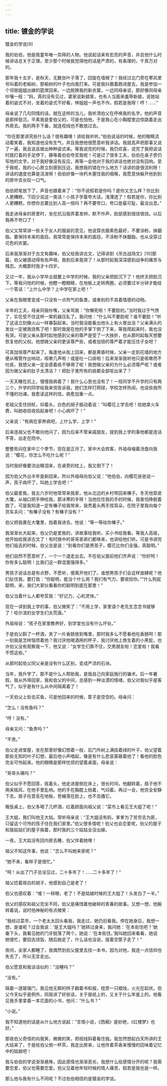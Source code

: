 ```yaml
---
---
---
```

title: 镀金的学说
---




镀金的学说[9]



我的伯伯，他是我童年唯一崇拜的人物。他说起话来有宏亮的声音，并且他什么时候讲话总关于正理，至少那个时候我觉得他的话是严肃的，有条理的，千真万对的。

那年我十五岁，是秋天，无数张叶子落了，回旋在墙根了！我经过北门旁在寒风里号叫着的老榆树，那榆树的叶子也向我打来。可是我抖擞着跑进屋去，我是参加一个邻居姐姐出嫁的筵席回来。一边脱换我的新衣裳，一边同母亲说，那好像同母亲吵嚷一般：“妈，真的没有见过，婆家说新娘笨，也有人当面来羞辱新娘，说她站着的姿式不对，坐着的姿式不好看，林姐姐一声也不作。假若是我呀！哼！……”

母亲说了几句同情的话，就在这样的当儿，我听清伯父在呼唤我的名字。他的声音是那样低沉，平素我是爱伯父的，可是也怕他，于是我心在小胸膛里边惊跳着走出外房去。我的两手下垂，就连视线也不敢放过去。

“你在那里讲究些什么话？很有趣哩！讲给我听听。”伯伯说话的时候，他的眼睛流动着笑着，我知道他没有生气，并且我想他很愿意听我讲话。我就高声把那事又说了一遍，我且说且做出种种姿式来。等我说完的时候，我仍欢喜，说完了我把说话时跳打着的手足停下，静等着伯伯夸奖我呢！可是过了很多工夫，伯伯在桌子旁仍写他的文字。对于我好像没有反应，再等一会他对于我的讲话也绝对没有回响。至于我呢，我的小心房立刻感到压迫，我想我的错在什么地方？话讲的是很流利呀！讲话的速度也算是活泼呀！伯伯好像一块朽木塞住我的咽喉，我愿意快躲开他到别的房中去长叹一口气。

伯伯把笔放下了，声音也跟着来了：“你不说假若是你吗？是你又怎么样？你比别人更糟糕，下回少说这一类话！小孩子学着夸大话，浅薄透了！假若是你，你比别人更糟糕，你想你总要比别人高一倍吗？再不要夸口，夸口是最可耻，最没出息。”

我走进母亲的房里时，坐在炕沿我弄着发辫，默不作声，脸部感到很烧很烧。以后我再不夸口了！

伯父又常常讲一些关于女人的服装的意见，他说穿衣服素色最好，不要涂粉，抹胭脂，要保持本来的面目。我常常是保持本来的面目，不涂粉不抹胭脂，也从没穿过花色的衣裳。

后来我渐渐对于古文有趣味，伯父给我讲古文，记得讲到《吊古战场文》[10]那篇，伯父被感动得有些声咽，我到后来竟哭了！从那时起我深深感到战争的痛苦与残忍。大概那时我才十四岁。

又过一年，我从小学卒业就要上中学的时候，我的父亲把脸沉下了！他终天把脸沉下。等我问他的时候，他瞪一瞪眼睛，在地板上走转两圈，必须要过半分钟才能给一个答话：“上什么中学？上中学在家上吧！”

父亲在我眼里变成一只没有一点热气的鱼类，或者别的不具着情感的动物。

半年的工夫，母亲同我吵嘴，父亲骂我：“你懒死啦！不要脸的。”当时我过于气愤了，实在受不住这样一架机器压轧了。我问他：“什么叫不要脸呢？谁不要脸！”听了这话立刻像火山一样暴裂起来。当时我没能看出他头上有火冒出没？父亲满头的发丝一定被我烧焦了吧！那时我是在他的手掌下倒了下来，等我爬起来时，我也没有哭。可是父亲从那时起他感到父亲的尊严是受了一大挫折，也从那时起每天想要恢复他的父权。他想做父亲的更该尊严些，或者加倍的尊严着才能压住子女吧？

可真加倍尊严起来了。每逢他从街上回来，都是黄昏时候，父亲一走到花墙的地方便从喉管作出响动，咳嗽几声啦！或是吐一口痰啦！后来渐渐我听他只是咳嗽而不吐痰，我想父亲一定会感着痰不够用了呢！我想做父亲的为什么必须尊严呢？或者因为做父亲的肚子太清洁？！把肚子里所有的痰都全部呕出来了？

一天天睡在炕上，慢慢我病着了！我什么心思也没有了！一班同学不升学的只有两三个，升学的同学给我来信告诉我，她们怎样打网球，学校怎样热闹，也说些我所不懂的功课。我愈读这样的信，病愈加重一点。

老祖父支住拐杖，仰着头，白色的胡子振动着说：“叫樱花上学去吧！给她拿火车费，叫她收拾收拾起身吧！小心病坏了！”

父亲说：“有病在家养病吧，上什么学，上学！”

后来连祖父也不敢向他问了，因为后来不管亲戚朋友，提到我上学的事他都是连话不答，出走在院中。

整整死闷在家中三个季节，现在是正月了。家中大会宾客，外祖母啜着汤食向我说：“樱花，你怎么不吃什么呢？”

当时我好像要流出眼泪来，在桌旁的枕上，我又倒下了！

因为伯父外出半年是新回来，所以外祖母向伯父说：“他伯伯，向樱花爸爸说一声，孩子病坏了，叫她上学去吧！”

伯父最爱我，我五六岁时他常常来我家，他从北边的乡村带回来榛子。冬天他穿皮大氅，从袖口把手伸给我，那冰寒的手呀！当他拉住我的手的时候，我害怕挣脱着跑了，可是我知道一定有榛子给我带来，我秃着头两手捏耳朵，在院子里我向每个货车夫问：“有榛子没有？有榛子没有？”

伯父把我裹在大氅里，抱着我进去，他说：“等一等给你榛子。”

我渐渐长大起来，伯父仍是爱我的，讲故事给我听。买小书给我看。等我入高级，他开始给我讲古文了！有时族中的哥哥弟弟们都唤来，也讲给他们听。可是书讲完他们临去的时候，伯父总是说：“别看你们是男孩子，樱花比你们全强，真聪明。”

他们自然不愿意听了，一个一个退走出去。不在伯父面前他们齐声说：“你好呵！你有多么聪明！比我们这一群混蛋强得多。”

男孩子说话总是有点野，不愿听，便离开他们了。谁想男孩子们会这样放肆呢？他们扯住我，要打我：“你聪明，能当个什么用？我们有气力，要收拾你。”“什么狗屁聪明，来，我们大家伙看看你的聪明到底在那里！”

伯父当着什么人都夸奖我：“好记力，心机灵快。”

现在一讲到我上学的事，伯父微笑了：“不用上学，家里请个老先生念念书就够了！哈尔滨的女学生们太荒唐。”

外祖母说：“孩子在家里教养好，到学堂也没有什么坏处。”

于是伯父斟了一杯酒，夹了一片香肠放到嘴里，那时我多么不愿看他吃香肠呵！那一刻我是怎样恼烦着他？我讨厌他喝酒用的杯子，我讨厌他上唇生着的小黑髭，也许伯父没有观察我一下，他又说：“女学生们靠不住，交男朋友啦！恋爱啦！我看不惯这些。”

从那时起伯父同父亲是没有什么区别，变成严凉的石块。

当年，我升学了，那不是什么人帮助我，是我自己向家庭施行的骗术。后一年暑假，我从外埠回家，我和伯父的中间，总感到一种淡漠的情绪，伯父对我似乎是客气了，似乎是有什么从中间隔离着了！

一天伯父上街去买鱼，可是他回来的时候，筐子是空空的。母亲问：

“怎么！没有鱼吗？”

“哼！没有。”

母亲又问：“鱼贵吗？”

“不贵。”

伯父走进堂屋，坐在那里好像幻想着一般，后门外树上满挂着绿的叶子，伯父望着那些无知的叶子幻想，最后他小声唱起，像是有什么悲哀蒙蔽着他了！看他的脸色完全可怜起来。他的眼睛是那样忧烦的望着桌面，母亲说：

“哥哥头痛吗？”

伯父似乎不愿回答，摇着头，他走进屋倒在床上，很长时间，他翻转着，扇子他不用来摇风，在他手里乱响。他的手在胸膛上拍着，气闷着。再过一会，他完全安静下去，扇子任意丢在地板，苍蝇落在脸上，也不去搔它。

晚饭桌上，伯父多喝了几杯酒，红着颜面向祖父说：“菜市上看见王大姐了呢！”

王大姐，我们叫他王大姑。常听母亲说：“王大姐没有妈，爹爹为了贫穷去为匪，只留这个可怜的孩子住在我们家里。”伯父很多情呢！伯父也会恋爱呢，伯父的屋子和我姑姑们的屋子挨着，那时我的三个姑姑全没出嫁。

一夜，王大姑没有回内房去睡，伯父伴着她哩！

祖父不知这件事，他说：“怎么不叫她来家呢？”

“她不来，看样子是很忙。”

“呵！从出了门子总没见过，二十多年了！……二十多年了！”

祖父捻着斑白的胡子，他感到自己是老了！

伯父也感叹着：“嗳！一转眼，老了！不是姑娘时候的王大姐了！头发白了一半。”

伯父的感叹和祖父完全不同，伯父是痛惜着他破碎的青春的故事。又想一想，他婉转着说，说时他神秘的有点微笑：

“我经过菜市，一个老太太回头看我，我走过，她仍旧看我。停在她身后，我想一想，是谁呢？过会我说：‘是王大姐吗？’她转过身来，我问她：‘在本街住吧？’她垂下头，我看见她的门牙脱落了两个。她说：‘在本街住。’我叫她回来看看，她说她很忙，要回去烧饭，随后她走了，什么话也没说，提着空筐子走了！”

夜间，全家人都睡了，我偶然到伯父屋里去找一本书，因为对他，我连一点信仰也失去了，所以无言走出。

伯父愿意和我谈话似的：“没睡吗？”

“没有。”

隔着一道玻璃门，我见他无聊的样子翻着书和报，枕旁一只蜡烛，火光在起伏。伯父今天似乎是例外，同我讲了好些话，关于报纸上的，又关于什么年鉴上的。他看见我手里拿着一本花面的小书，他问：“什么书？”

“小说。”

我不知道他的话是从什么地方说起：“言情小说，《西厢》是妙绝，《红楼梦》也好。”

那夜伯父奇怪的向我笑，微微的笑，把视线斜着看住我。我忽然想起白天所讲的王大姑来了，于是给伯父倒一杯茶，我走出房来，让他伴着茶香来慢慢的回味着记忆中的姑娘吧！

我与伯伯的学说渐渐悬殊，因此感情也渐渐恶劣，我想什么给感情分开的呢？我需要恋爱，伯父也需要恋爱。伯父见着他年轻时候的情人痛苦，假若是我也是一样。

那么他与我有什么不同呢？不过伯伯相信的是镀金的学说。